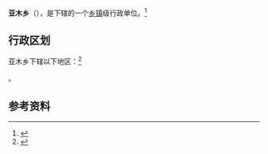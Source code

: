 {{中国乡级行政区|54/23/27/203/000}}

'''亚木乡'''（{{bo|z=ཡག་མོ་|w=yag mo}}），是{{PRC admin/fullname|54/23/27/203/000|3}}下辖的一个[[乡镇|乡镇]]级行政单位。<ref>{{PRC admin/ref sgc|{{PRC admin/parent|54/23/27/203/000}}}}</ref>

== 行政区划 ==

亚木乡下辖以下地区：<ref>{{PRC admin/ref sgc|54/23/27/203/000}}</ref>

{{PRC admin/children|54/23/27/203/000}}。

== 参考资料 ==

{{reflist}}

{{行政区划小作品}}
{{PRC admin/navcat|54/23/27/203/000}}